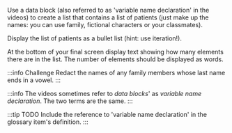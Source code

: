 
Use a data block (also referred to as 'variable name declaration' in the videos)
to create a list that contains a list of patients (just make up the 
names: you can use family, fictional characters or your classmates).

Display the list of patients as a bullet list (hint: use iteration!).

At the bottom of your final screen display text showing how many elements there are in the list.  The number of elements should be displayed as words.

:::info Challenge
Redact the names of any family members whose last name ends in a vowel.
:::

:::info
The videos sometimes refer to *data blocks*' as *variable name declaration*.  The two terms are the same.
:::

:::tip TODO
Include the reference to
'variable name declaration' in the glossary item's definition.
:::